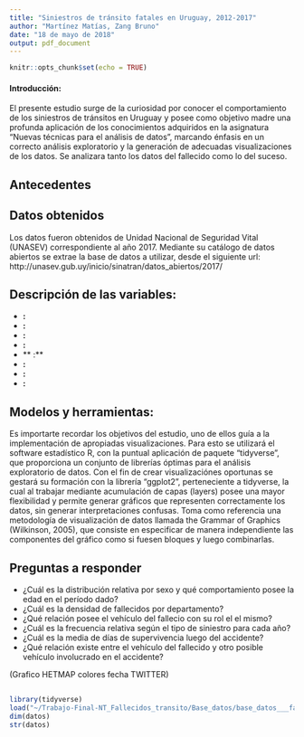 ```yaml
---
title: "Siniestros de tránsito fatales en Uruguay, 2012-2017"
author: "Martínez Matías, Zang Bruno"
date: "18 de mayo de 2018"
output: pdf_document
---
```


```r
knitr::opts_chunk$set(echo = TRUE)
```

#### Introducción:

El presente estudio surge de la curiosidad por conocer el comportamiento de los siniestros de tránsitos en Uruguay y posee como objetivo madre una profunda aplicación de los conocimientos adquiridos en la asignatura "Nuevas técnicas para el análisis de datos", marcando énfasis en un correcto análisis exploratorio y la generación de adecuadas visualizaciones de los datos.
Se analizara tanto los datos del fallecido como lo del suceso.




## Antecedentes


## Datos obtenidos

Los datos fueron obtenidos de Unidad Nacional de Seguridad Vital (UNASEV) correspondiente al año 2017.
Mediante su catálogo de datos abiertos se extrae la base de datos a utilizar, desde el siguiente url: http://unasev.gub.uy/inicio/sinatran/datos_abiertos/2017/

## Descripción de las variables:

- **:**  
- **:** 
- **:** 
- **:** 
- ** :** 
- **:** 
- **:** 
- **:** 


## Modelos y herramientas:

Es importarte recordar los objetivos del estudio, uno de ellos guía a la implementación de apropiadas visualizaciones. Para esto se utilizará el software estadístico R, con la puntual aplicación de paquete "tidyverse", que proporciona un conjunto de librerías óptimas para el análisis exploratorio de datos.
Con el fin de crear visualizaciónes oportunas se gestará su formación con la librería "ggplot2", perteneciente a tidyverse, la cual al trabajar mediante acumulación de capas (layers) posee una mayor flexibilidad y permite generar gráficos que representen correctamente los datos, sin generar interpretaciones confusas. Toma como referencia una metodología de visualización de datos llamada the Grammar of Graphics (Wilkinson, 2005), que consiste en especificar de manera independiente las componentes del gráfico como si fuesen bloques y luego combinarlas.


## Preguntas a responder
 - ¿Cuál es la distribución relativa por sexo y qué comportamiento posee la edad en el período dado?
 - ¿Cuál es la densidad de fallecidos por departamento?
 - ¿Qué relación posee el vehículo del fallecio con su rol el el mismo?
 - ¿Cuál es la frecuencia relativa según el tipo de siniestro para cada año?
 - ¿Cuál es la media de días de supervivencia luego del accidente?
 - ¿Qué relación existe entre el vehículo del fallecido y otro posible vehículo involucrado en el accidente?


(Grafico HETMAP colores fecha TWITTER)

## 

```r
library(tidyverse)
load("~/Trabajo-Final-NT_Fallecidos_transito/Base_datos/base_datos___fallecidos_transito_uruguay__2013-2017.RData")
dim(datos)
str(datos)

```

